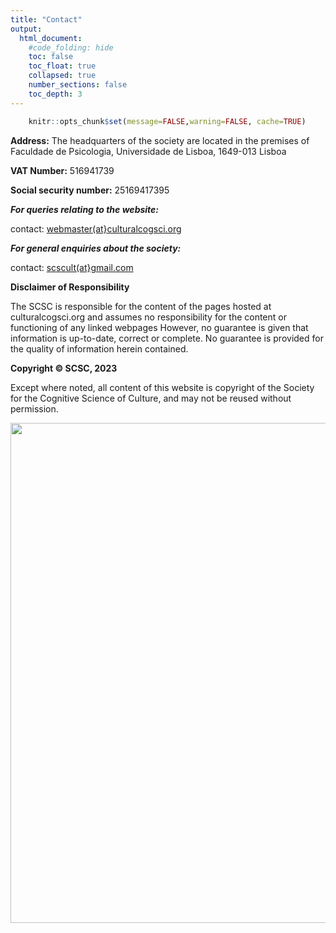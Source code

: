 ```yaml
---
title: "Contact"
output:
  html_document:
    #code_folding: hide
    toc: false
    toc_float: true
    collapsed: true
    number_sections: false
    toc_depth: 3
---
```


```{=html}
<style>
  .nav-pills>li>a:hover, .nav-pills>li>a:focus, .nav-pills>li.active>a,     .nav-pills>li.active>a:hover, .nav-pills>li.active>a:focus{
     background-color: CadetBlue; 
     }
</style>
```
<!-- https://www.angularfix.com/2021/10/how-to-change-tabset-colors-without.html -->

```r
    knitr::opts_chunk$set(message=FALSE,warning=FALSE, cache=TRUE)
```
::: col-sm-6
**Address:** 
The headquarters of the society are located in the premises of 
Faculdade de Psicologia, Universidade de Lisboa, 1649-013 Lisboa

**VAT Number:** 
516941739

**Social security number:**
25169417395



***For queries relating to the website:***

contact: [webmaster\(at\}culturalcogsci.org](mailto:webmaster@culturalcogsci.org)

***For general enquiries about the society:***

contact: [scscult\(at\}gmail.com](mailto:scscult@gmail.com)

**Disclaimer of Responsibility**

The SCSC is responsible for the content of the pages hosted at culturalcogsci.org and assumes no responsibility for the content or functioning of any linked webpages
However, no guarantee is given that information is up-to-date, correct or complete. No guarantee is provided for the quality of information herein contained.

**Copyright © SCSC, 2023**

Except where noted, all content of this website is copyright of the Society for the Cognitive Science of Culture, and may not be reused without permission.
:::

::: col-sm-6
```{=html}
<!--
### [SCSC](https://scsoc.github.io)
-->
```
<a href = "https://scsoc.github.io"> ![](images/SCSC_logo.jpg){width="800"} </a>
:::